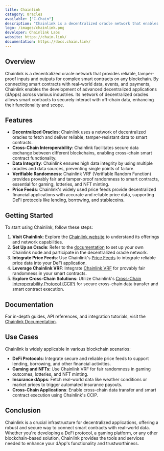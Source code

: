```yaml
---
title: Chainlink
category: Oracles
available: ["C-Chain"]
description: "Chainlink is a decentralized oracle network that enables smart contracts to securely interact with real-world data."
logo: /images/chainlink.png
developer: Chainlink Labs
website: https://chain.link/
documentation: https://docs.chain.link/
---
```


## Overview

Chainlink is a decentralized oracle network that provides reliable, tamper-proof inputs and outputs for complex smart contracts on any blockchain. By connecting smart contracts with real-world data, events, and payments, Chainlink enables the development of advanced decentralized applications (dApps) across various industries. Its network of decentralized oracles allows smart contracts to securely interact with off-chain data, enhancing their functionality and scope.

## Features

- **Decentralized Oracles**: Chainlink uses a network of decentralized oracles to fetch and deliver reliable, tamper-resistant data to smart contracts.
- **Cross-Chain Interoperability**: Chainlink facilitates secure data exchange between different blockchains, enabling cross-chain smart contract functionality.
- **Data Integrity**: Chainlink ensures high data integrity by using multiple oracles and data sources, preventing single points of failure.
- **Verifiable Randomness**: Chainlink VRF (Verifiable Random Function) provides provably fair and tamper-proof randomness to smart contracts, essential for gaming, lotteries, and NFT minting.
- **Price Feeds**: Chainlink's widely used price feeds provide decentralized financial applications with accurate and reliable price data, supporting DeFi protocols like lending, borrowing, and stablecoins.

## Getting Started

To start using Chainlink, follow these steps:

1. **Visit Chainlink**: Explore the [Chainlink website](https://chain.link/) to understand its offerings and network capabilities.
2. **Set Up an Oracle**: Refer to the [documentation](https://docs.chain.link/docs/running-a-chainlink-node) to set up your own Chainlink node and participate in the decentralized oracle network.
3. **Integrate Price Feeds**: Use Chainlink's [Price Feeds](https://docs.chain.link/docs/get-the-latest-price) to integrate reliable price data into your DeFi application.
4. **Leverage Chainlink VRF**: Integrate [Chainlink VRF](https://docs.chain.link/docs/chainlink-vrf) for provably fair randomness in your smart contracts.
5. **Explore Cross-Chain Solutions**: Utilize Chainlink's [Cross-Chain Interoperability Protocol (CCIP)](https://docs.chain.link/docs/ccip-overview) for secure cross-chain data transfer and smart contract execution.

## Documentation

For in-depth guides, API references, and integration tutorials, visit the [Chainlink Documentation](https://docs.chain.link/).

## Use Cases

Chainlink is widely applicable in various blockchain scenarios:

- **DeFi Protocols**: Integrate secure and reliable price feeds to support lending, borrowing, and other financial activities.
- **Gaming and NFTs**: Use Chainlink VRF for fair randomness in gaming outcomes, lotteries, and NFT minting.
- **Insurance dApps**: Fetch real-world data like weather conditions or market prices to trigger automated insurance payouts.
- **Cross-Chain Applications**: Enable cross-chain data transfer and smart contract execution using Chainlink's CCIP.

## Conclusion

Chainlink is a crucial infrastructure for decentralized applications, offering a robust and secure way to connect smart contracts with real-world data. Whether you're developing a DeFi protocol, a gaming platform, or any other blockchain-based solution, Chainlink provides the tools and services needed to enhance your dApp's functionality and trustworthiness.

